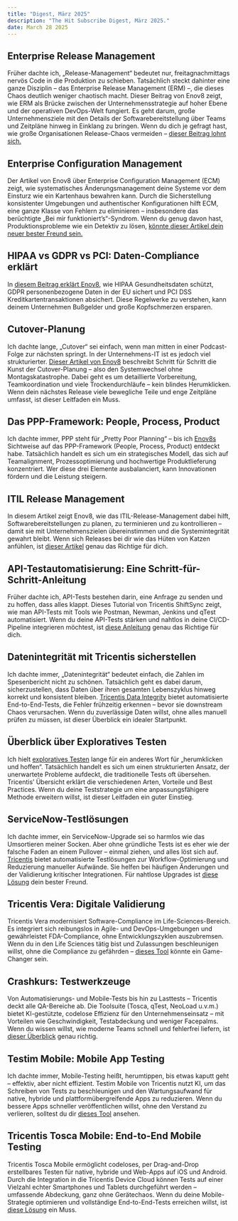 ```yaml
---
title: "Digest, März 2025"
description: "The Hit Subscribe Digest, März 2025."
date: March 28 2025
---
```

## Enterprise Release Management

Früher dachte ich, „Release-Management“ bedeutet nur, freitagnachmittags nervös Code in die Produktion zu schieben. Tatsächlich steckt dahinter eine ganze Disziplin – das Enterprise Release Management (ERM) –, die dieses Chaos deutlich weniger chaotisch macht. Dieser Beitrag von Enov8 zeigt, wie ERM als Brücke zwischen der Unternehmensstrategie auf hoher Ebene und der operativen DevOps-Welt fungiert. Es geht darum, große Unternehmensziele mit den Details der Softwarebereitstellung über Teams und Zeitpläne hinweg in Einklang zu bringen. Wenn du dich je gefragt hast, wie große Organisationen Release-Chaos vermeiden – [dieser Beitrag lohnt sich.](https://www.enov8.com/blog/enterprise-release-management-bridge-corporate-strategy-devops/)

## Enterprise Configuration Management 

Der Artikel von Enov8 über Enterprise Configuration Management (ECM) zeigt, wie systematisches Änderungsmanagement deine Systeme vor dem Einsturz wie ein Kartenhaus bewahren kann. Durch die Sicherstellung konsistenter Umgebungen und authentischer Konfigurationen hilft ECM, eine ganze Klasse von Fehlern zu eliminieren – insbesondere das berüchtigte „Bei mir funktioniert’s“-Syndrom. Wenn du genug davon hast, Produktionsprobleme wie ein Detektiv zu lösen, [könnte dieser Artikel dein neuer bester Freund sein.](https://www.enov8.com/blog/five-reasons-you-need-enterprise-configuration-management/)

## HIPAA vs GDPR vs PCI: Daten-Compliance erklärt

In [diesem Beitrag erklärt Enov8](https://www.enov8.com/blog/hipaa-vs-gdpr-vs-pci/), wie HIPAA Gesundheitsdaten schützt, GDPR personenbezogene Daten in der EU sichert und PCI DSS Kreditkartentransaktionen absichert. Diese Regelwerke zu verstehen, kann deinem Unternehmen Bußgelder und große Kopfschmerzen ersparen.

## Cutover-Planung

Ich dachte lange, „Cutover“ sei einfach, wenn man mitten in einer Podcast-Folge zur nächsten springt. In der Unternehmens-IT ist es jedoch viel strukturierter. [Dieser Artikel von Enov8](https://www.enov8.com/blog/mastering-the-art-of-cutover-planning-a-step-by-step-guide/) beschreibt Schritt für Schritt die Kunst der Cutover-Planung – also den Systemwechsel ohne Montagskatastrophe. Dabei geht es um detaillierte Vorbereitung, Teamkoordination und viele Trockendurchläufe – kein blindes Herumklicken. Wenn dein nächstes Release viele bewegliche Teile und enge Zeitpläne umfasst, ist dieser Leitfaden ein Muss.

## Das PPP-Framework: People, Process, Product

Ich dachte immer, PPP steht für „Pretty Poor Planning“ – bis ich [Enov8s](https://www.enov8.com/blog/what-is-release-management-in-itil-guide-and-best-practices/) Sichtweise auf das PPP-Framework (People, Process, Product) entdeckt habe. Tatsächlich handelt es sich um ein strategisches Modell, das sich auf Teamalignment, Prozessoptimierung und hochwertige Produktlieferung konzentriert. Wer diese drei Elemente ausbalanciert, kann Innovationen fördern und die Leistung steigern.

## ITIL Release Management

In diesem Artikel zeigt Enov8, wie das ITIL-Release-Management dabei hilft, Softwarebereitstellungen zu planen, zu terminieren und zu kontrollieren – damit sie mit Unternehmenszielen übereinstimmen und die Systemintegrität gewahrt bleibt. Wenn sich Releases bei dir wie das Hüten von Katzen anfühlen, ist [dieser Artikel](https://www.enov8.com/blog/what-is-release-management-in-itil-guide-and-best-practices/) genau das Richtige für dich.

## API-Testautomatisierung: Eine Schritt-für-Schritt-Anleitung

Früher dachte ich, API-Tests bestehen darin, eine Anfrage zu senden und zu hoffen, dass alles klappt. Dieses Tutorial von Tricentis ShiftSync zeigt, wie man API-Tests mit Tools wie Postman, Newman, Jenkins und qTest automatisiert. Wenn du deine API-Tests stärken und nahtlos in deine CI/CD-Pipeline integrieren möchtest, ist [diese Anleitung](https://www.tricentis.com/blog/automated-api-testing-tutorial) genau das Richtige für dich.

## Datenintegrität mit Tricentis sicherstellen

Ich dachte immer, „Datenintegrität“ bedeutet einfach, die Zahlen im Spesenbericht nicht zu schönen. Tatsächlich geht es dabei darum, sicherzustellen, dass Daten über ihren gesamten Lebenszyklus hinweg korrekt und konsistent bleiben. [Tricentis Data Integrity](https://www.tricentis.com/learn/data-integrity) bietet automatisierte End-to-End-Tests, die Fehler frühzeitig erkennen – bevor sie downstream Chaos verursachen. Wenn du zuverlässige Daten willst, ohne alles manuell prüfen zu müssen, ist dieser Überblick ein idealer Startpunkt.

## Überblick über Exploratives Testen

Ich hielt [exploratives Testen](https://www.tricentis.com/learn/exploratory-testing) lange für ein anderes Wort für „herumklicken und hoffen“. Tatsächlich handelt es sich um einen strukturierten Ansatz, der unerwartete Probleme aufdeckt, die traditionelle Tests oft übersehen. Tricentis’ Übersicht erklärt die verschiedenen Arten, Vorteile und Best Practices. Wenn du deine Teststrategie um eine anpassungsfähigere Methode erweitern willst, ist dieser Leitfaden ein guter Einstieg.

## ServiceNow-Testlösungen

Ich dachte immer, ein ServiceNow-Upgrade sei so harmlos wie das Umsortieren meiner Socken. Aber ohne gründliche Tests ist es eher wie der falsche Faden an einem Pullover – einmal ziehen, und alles löst sich auf. [Tricentis](https://www.tricentis.com/de) bietet automatisierte Testlösungen zur Workflow-Optimierung und Reduzierung manueller Aufwände. Sie helfen bei häufigen Änderungen und der Validierung kritischer Integrationen. Für nahtlose Upgrades ist [diese Lösung](https://www.tricentis.com/de/solutions/servicenow-testing) dein bester Freund.

## Tricentis Vera: Digitale Validierung

Tricentis Vera modernisiert Software-Compliance im Life-Sciences-Bereich. Es integriert sich reibungslos in Agile- und DevOps-Umgebungen und gewährleistet FDA-Compliance, ohne Entwicklungszyklen auszubremsen. Wenn du in den Life Sciences tätig bist und Zulassungen beschleunigen willst, ohne die Compliance zu gefährden – [dieses Tool](https://www.tricentis.com/de/plattform/digitale-validierung-vera) könnte ein Game-Changer sein.

## Crashkurs: Testwerkzeuge

Von Automatisierungs- und Mobile-Tests bis hin zu Lasttests – Tricentis deckt alle QA-Bereiche ab. Die Toolsuite (Tosca, qTest, NeoLoad u.v.m.) bietet KI-gestützte, codelose Effizienz für den Unternehmenseinsatz – mit Vorteilen wie Geschwindigkeit, Testabdeckung und weniger Facepalms. Wenn du wissen willst, wie moderne Teams schnell und fehlerfrei liefern, ist [dieser Überblick](https://www.tricentis.com/learn/testing-tools) genau richtig.

## Testim Mobile: Mobile App Testing

Ich dachte immer, Mobile-Testing heißt, herumtippen, bis etwas kaputt geht – effektiv, aber nicht effizient. Testim Mobile von Tricentis nutzt KI, um das Schreiben von Tests zu beschleunigen und den Wartungsaufwand für native, hybride und plattformübergreifende Apps zu reduzieren. Wenn du bessere Apps schneller veröffentlichen willst, ohne den Verstand zu verlieren, solltest du dir [dieses Tool](https://www.tricentis.com/de/plattform/testim-mobile) ansehen.

## Tricentis Tosca Mobile: End-to-End Mobile Testing

Tricentis Tosca Mobile ermöglicht codeloses, per Drag-and-Drop erstellbares Testen für native, hybride und Web-Apps auf iOS und Android. Durch die Integration in die Tricentis Device Cloud können Tests auf einer Vielzahl echter Smartphones und Tablets durchgeführt werden – umfassende Abdeckung, ganz ohne Gerätechaos. Wenn du deine Mobile-Strategie optimieren und vollständige End-to-End-Tests erreichen willst, ist [diese Lösung](https://www.tricentis.com/de/plattform/automate-continuous-testing-tosca/mobile-tests) ein Muss.

